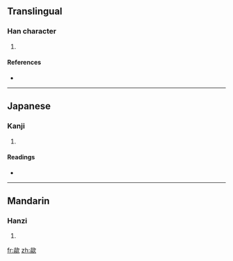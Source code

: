==Translingual==

===Han character===
{{Han char|rn=76|rad=欠|as=12|sn=16|four=|canj=火火弓人 (FFNO), X火火弓人 (XFFNO)}}

# {{defn|Han|sort=欠12}}

====References====
* {{Han ref|kx=0572.160|dkj=16202|dj=0960.150|hdz=32151.120|uh=6B58|ud=27480}}

----

==Japanese==

===Kanji===
{{ja-kanji|grade=|rs=欠12}}

# {{defn|Japanese|sort=欠12}}

====Readings====
* {{ja-readings|on=[[くつ]] (kutsu), [[くち]] (kuchi)|kun=}}

----

==Mandarin==

===Hanzi===
{{cmn-hanzi|pin=[[xū]] ([[xu1]])|wg=hsü<sup>1</sup>}}

# {{defn|Mandarin|sort=欠12}}

[[fr:歘]]
[[zh:歘]]